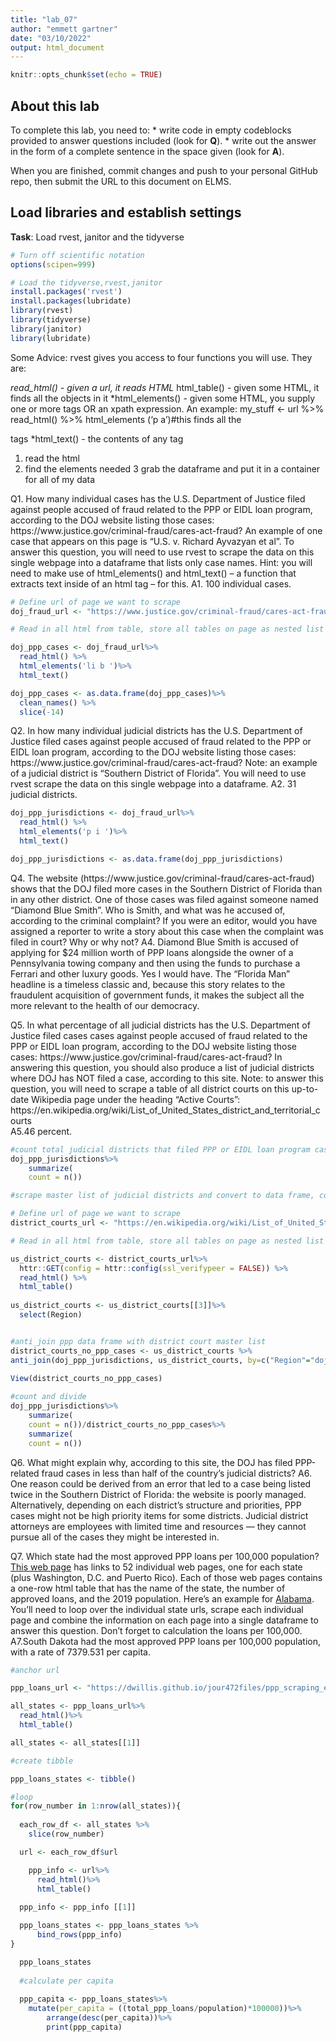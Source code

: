 ```yaml
---
title: "lab_07"
author: "emmett gartner"
date: "03/10/2022"
output: html_document
---
```


```r
knitr::opts_chunk$set(echo = TRUE)
```

## About this lab

To complete this lab, you need to:
* write code in empty codeblocks provided to answer questions included (look for **Q**).
* write out the answer in the form of a complete sentence in the space given (look for **A**).

When you are finished, commit changes and push to your personal GitHub repo, then submit the URL to this document on ELMS.

## Load libraries and establish settings
**Task**: Load rvest, janitor and the tidyverse
```r
# Turn off scientific notation
options(scipen=999)

# Load the tidyverse,rvest,janitor
install.packages('rvest')
install.packages(lubridate)
library(rvest)
library(tidyverse)
library(janitor)
library(lubridate)
```
Some Advice: rvest gives you access to four functions you will use. They are:

*read_html() - given a url, it reads HTML
*html_table() - given some HTML, it finds all the <table> objects in it
*html_elements() - given some HTML, you supply one or more tags OR an xpath expression. An example:
  my_stuff <- url %>%
  read_html() %>%
  html_elements ('p a ')#this finds all the <p> tags
*html_text() - the contents of any tag

1. read the html
2. find the elements needed
3 grab the dataframe and put it in a container for all of my data
 

  
Q1. How many individual cases has the U.S. Department of Justice filed against people accused of fraud related to the PPP or EIDL loan program, according to the DOJ website listing those cases: https://www.justice.gov/criminal-fraud/cares-act-fraud?  An example of one case that appears on this page is "U.S. v. Richard Ayvazyan et al". To answer this question, you will need to use rvest to scrape the data on this single webpage into a dataframe that lists only case names. Hint: you will need to make use of html_elements() and html_text() -- a function that extracts text inside of an html tag -- for this.
A1. 100 individual cases.

```r
# Define url of page we want to scrape
doj_fraud_url <- "https://www.justice.gov/criminal-fraud/cares-act-fraud?"

# Read in all html from table, store all tables on page as nested list of dataframes.

doj_ppp_cases <- doj_fraud_url%>%
  read_html() %>%
  html_elements('li b ')%>%
  html_text()

doj_ppp_cases <- as.data.frame(doj_ppp_cases)%>%
  clean_names() %>%
  slice(-14)


```

Q2. In how many individual judicial districts has the U.S. Department of Justice filed cases against people accused of fraud related to the PPP or EIDL loan program, according to the DOJ website listing those cases: https://www.justice.gov/criminal-fraud/cares-act-fraud?  Note: an example of a judicial district is "Southern District of Florida". You will need to use rvest scrape the data on this single webpage into a dataframe.
A2. 31 judicial districts.

```r

doj_ppp_jurisdictions <- doj_fraud_url%>%
  read_html() %>%
  html_elements('p i ')%>%
  html_text()

doj_ppp_jurisdictions <- as.data.frame(doj_ppp_jurisdictions)
```

Q4. The website (https://www.justice.gov/criminal-fraud/cares-act-fraud) shows that the DOJ filed more cases in the Southern District of Florida than in any other district. One of those cases was filed against someone named "Diamond Blue Smith". Who is Smith, and what was he accused of, according to the criminal complaint? If you were an editor, would you have assigned a reporter to write a story about this case when the complaint was filed in court? Why or why not?
A4. Diamond Blue Smith is accused of applying for $24 million worth of PPP loans alongside the owner of a Pennsylvania towing company and then using the funds to purchase a Ferrari and other luxury goods. Yes I would have. The "Florida Man" headline is a timeless classic and, because this story relates to the fraudulent acquisition of government funds, it makes the subject all the more relevant to the health of our democracy.  

Q5. In what percentage of all judicial districts has the U.S. Department of Justice filed cases cases against people accused of fraud related to the PPP or EIDL loan program, according to the DOJ website listing those cases: https://www.justice.gov/criminal-fraud/cares-act-fraud? In answering this question, you should also produce a list of judicial districts where DOJ has NOT filed a case, according to this site.  Note: to answer this question, you will need to scrape a table of all district courts on this up-to-date Wikipedia page under the heading "Active Courts": https://en.wikipedia.org/wiki/List_of_United_States_district_and_territorial_courts  
A5.46 percent.


```r

#count total judicial districts that filed PPP or EIDL loan program cases
doj_ppp_jurisdictions%>%
    summarize(
    count = n())

#scrape master list of judicial districts and convert to data frame, count total

# Define url of page we want to scrape
district_courts_url <- "https://en.wikipedia.org/wiki/List_of_United_States_district_and_territorial_courts"

# Read in all html from table, store all tables on page as nested list of dataframes.

us_district_courts <- district_courts_url%>%
  httr::GET(config = httr::config(ssl_verifypeer = FALSE)) %>% 
  read_html() %>%
  html_table()
  
us_district_courts <- us_district_courts[[3]]%>%
  select(Region)


#anti_join ppp data frame with district court master list
district_courts_no_ppp_cases <- us_district_courts %>% 
anti_join(doj_ppp_jurisdictions, us_district_courts, by=c("Region"="doj_ppp_jurisdictions"))
  
View(district_courts_no_ppp_cases)

#count and divide
doj_ppp_jurisdictions%>%
    summarize(
    count = n())/district_courts_no_ppp_cases%>%
    summarize(
    count = n())


```
Q6. What might explain why, according to this site, the DOJ has filed PPP-related fraud cases in less than half of the country's judicial districts?
A6. One reason could be derived from an error that led to a case being listed twice in the Southern District of Florida: the website is poorly managed. Alternatively, depending on each district's structure and priorities, PPP cases might not be high priority items for some districts. Judicial district attorneys are employees with limited time and resources — they cannot pursue all of the cases they might be interested in. 

Q7. Which state had the most approved PPP loans per 100,000 population? [This web page](https://dwillis.github.io/jour472files/ppp_scraping_example/index.html) has links to 52 individual web pages, one for each state (plus Washington, D.C. and Puerto Rico). Each of those web pages contains a one-row html table that has the name of the state, the number of approved loans, and the 2019 population. Here's an example for [Alabama](https://dwillis.github.io/jour472files/ppp_scraping_example/states/alabama.html). You'll need to loop over the individual state urls, scrape each individual page and combine the information on each page into a single dataframe to answer this question. Don't forget to calculation the loans per 100,000.
A7.South Dakota had the most approved PPP loans per 100,000 population, with a rate of 7379.531	per capita.
```r
#anchor url

ppp_loans_url <- "https://dwillis.github.io/jour472files/ppp_scraping_example/index.html"

all_states <- ppp_loans_url%>%
  read_html()%>%
  html_table()

all_states <- all_states[[1]]

#create tibble

ppp_loans_states <- tibble()

#loop
for(row_number in 1:nrow(all_states)){
  
  each_row_df <- all_states %>%
    slice(row_number)

  url <- each_row_df$url

    ppp_info <- url%>%
      read_html()%>% 
      html_table()
  
  ppp_info <- ppp_info [[1]]

  ppp_loans_states <- ppp_loans_states %>%
      bind_rows(ppp_info)
}

  ppp_loans_states
  
  #calculate per capita
  
  ppp_capita <- ppp_loans_states%>%
    mutate(per_capita = ((total_ppp_loans/population)*100000))%>%
        arrange(desc(per_capita))%>%
        print(ppp_capita)
      
  
```
